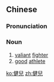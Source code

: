 {{also|健儿}}
==Chinese==
{{zh-forms|s=健儿}}

===Pronunciation===
{{zh-pron
|m=jiàn'ér
|c=gin6 jin4
|mn=kiān-jî
|cat=n
}}

===Noun===
{{zh-noun}}

# [[valiant]] [[fighter]]
# [[good]] [[athlete]]

[[ko:健兒]]
[[zh:健兒]]